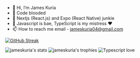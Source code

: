 - 👋 Hi, I’m James Kuria
- 👀 Code blooded
- 🌱 Nextjs (React.js) and Expo (React Native) junkie 
- 💞️ Javascript is bae, TypeScript is my mistress ❤️
- 📫 How to reach me email - jameskuria04@gmail.com


[![GitHub Streak](https://streak-stats.demolab.com?user=jameskuria&theme=react&hide_border=true&exclude_days=Sat&sideNums=EB5454&background=81%2C94379A%2C2E58B6)](https://git.io/streak-stats)

![jameskuria's stats](https://github-readme-stats.vercel.app/api?username=jameskuria)
![jameskuria's trophies](https://github-profile-trophy.vercel.app/?username=jameskuria)
![Typescript love](https://media.tenor.com/m-MS3l7pLAUAAAAC/typescript-script.gif)



<!---
JAMESKURIA/JAMESKURIA is a ✨ special ✨ repository because its `README.md` (this file) appears on your GitHub profile.
You can click the Preview link to take a look at your changes.
--->
